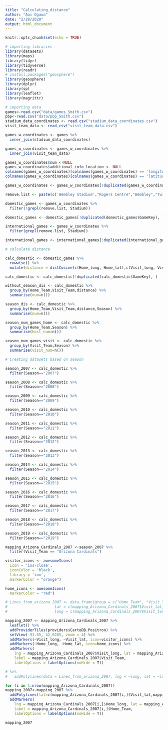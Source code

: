```yaml
---
title: "Calculating_distance"
author: "Aoi Ogawa"
date: "2/28/2020"
output: html_document
---
```


```r
knitr::opts_chunk$set(echo = TRUE)
```

```r
# importing libraries
library(datasets)
library(maps)
library(tidyr)
library(tidyverse)
library(readr)
# install.packages("geosphere")
library(geosphere)
library(dplyr)
library(sp)
library(leaflet)
library(magrittr)
```


```r
# importing data
games<-read.csv("data/games_Smith.csv")
pbp<-read.csv("data/pbp_Smith.csv")
stadium_data_coordinates <- read.csv("stadium_data_coordinates.csv")
visit_team_data <- read_csv("visit_team_data.csv")
```

```r
games_w_coordinates <- games %>%
  inner_join(stadium_data_coordinates)

games_w_coordinates <- games_w_coordinates %>%
  inner_join(visit_team_data)

games_w_coordinates$num <-NULL
games_w_coordinates$additional_info_location <- NULL
colnames(games_w_coordinates)[colnames(games_w_coordinates) == 'longitude'] <- 'Home_lat'
colnames(games_w_coordinates)[colnames(games_w_coordinates) == 'latitude'] <- 'Home_long'

games_w_coordinates <- games_w_coordinates[!duplicated(games_w_coordinates$GameKey), ]

remove.list <- paste(c('Wembley Stadium',"Rogers Centre","Wembley","Twickenham","Estadio Azteca","Twickenham Stadium","Azteca Stadium","Tottenham Hotspur Stadium","Tottenham Hotspur"), collapse = '|')

domestic_games <- games_w_coordinates %>%
  filter(!grepl(remove.list, Stadium))

domestic_games <- domestic_games[!duplicated(domestic_games$GameKey), ]

international_games <- games_w_coordinates %>%
  filter(grepl(remove.list, Stadium))

international_games <- international_games[!duplicated(international_games$GameKey), ]
```

```r
# calculate distance

calc_domestic <- domestic_games %>% 
  rowwise() %>%
  mutate(distance = distCosine(c(Home_long, Home_lat),c(Visit_long, Visit_lat)))

calc_domestic <- calc_domestic[!duplicated(calc_domestic$GameKey), ]

```

```r
without_season_dis <- calc_domestic %>%
  group_by(Home_Team,Visit_Team,distance) %>%
  summarise(num=n())

season_dis <- calc_domestic %>%
  group_by(Home_Team,Visit_Team,distance,Season) %>%
  summarise(num=n())

season_num_games_home <- calc_domestic %>%
  group_by(Home_Team,Season) %>%
  summarise(host_num=n())

season_num_games_visit <- calc_domestic %>%
  group_by(Visit_Team,Season) %>%
  summarise(visit_num=n())

```

```r
# Creating datasets based on season

season_2007 <- calc_domestic %>%
  filter(Season=="2007")

season_2008 <- calc_domestic %>%
  filter(Season=="2008")

season_2009 <- calc_domestic %>%
  filter(Season=="2009")

season_2010 <- calc_domestic %>%
  filter(Season=="2010")

season_2011 <- calc_domestic %>%
  filter(Season=="2011")

season_2012 <- calc_domestic %>%
  filter(Season=="2012")

season_2013 <- calc_domestic %>%
  filter(Season=="2013")

season_2014 <- calc_domestic %>%
  filter(Season=="2014")

season_2015 <- calc_domestic %>%
  filter(Season=="2015")

season_2016 <- calc_domestic %>%
  filter(Season=="2016")

season_2017 <- calc_domestic %>%
  filter(Season=="2017")

season_2018 <- calc_domestic %>%
  filter(Season=="2018")

season_2019 <- calc_domestic %>%
  filter(Season=="2019")
```

```r

mapping_Arizona_Cardinals_2007 <-season_2007 %>%
  filter(Visit_Team == "Arizona Cardinals")

visitor_icons <- awesomeIcons(
  icon = 'ios-close',
  iconColor = 'black',
  library = 'ion',
  markerColor = "orange")

home_icons <- awesomeIcons(
  markerColor = "red")

# Lines_from_arizona_2007 <- data.frame(group = c("Home_Team", "Visit_Team"),
#                     lat = c(mapping_Arizona_Cardinals_2007$Visit_lat, mapping_Arizona_Cardinals_2007$Home_lat),
#                     long = c(mapping_Arizona_Cardinals_2007$Visit_long, mapping_Arizona_Cardinals_2007$Home_long))

mapping_2007 <- mapping_Arizona_Cardinals_2007 %>% 
  leaflet() %>%
  addProviderTiles(providers$CartoDB.Positron) %>%
  setView(-93.65, 42.0285, zoom = 4) %>%
  addMarkers(~Visit_long, ~Visit_lat, icon=visitor_icons) %>%
  addMarkers(~Home_long, ~Home_lat, icon=home_icons) %>%
  addMarkers(
    lng = mapping_Arizona_Cardinals_2007$Visit_long, lat = mapping_Arizona_Cardinals_2007$Visit_lat,
    label = mapping_Arizona_Cardinals_2007$Visit_Team,
    labelOptions = labelOptions(noHide = T))

# %>%
#   addPolylines(data = Lines_from_arizona_2007, lng = ~long, lat = ~lat, group = ~group)

for (i in 1:nrow(mapping_Arizona_Cardinals_2007)) 
mapping_2007<-mapping_2007 %>%
  addPolylines(lat=c(mapping_Arizona_Cardinals_2007[i,]$Visit_lat,mapping_Arizona_Cardinals_2007[i,]$Home_lat),lng=c(mapping_Arizona_Cardinals_2007[i,]$Visit_long,mapping_Arizona_Cardinals_2007[i,]$Home_long)) %>%
  addMarkers(
    lng = mapping_Arizona_Cardinals_2007[i,]$Home_long, lat = mapping_Arizona_Cardinals_2007[i,]$Home_lat,
    label = mapping_Arizona_Cardinals_2007[i,]$Home_Team,
    labelOptions = labelOptions(noHide = T))

mapping_2007
```

